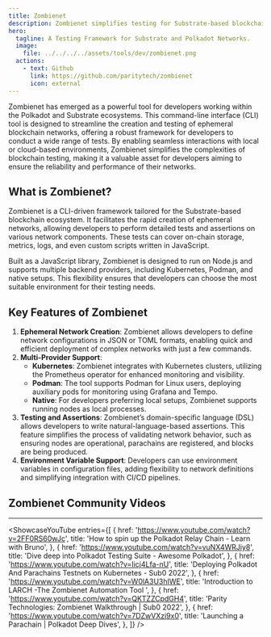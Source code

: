```yaml
---
title: Zombienet
description: Zombienet simplifies testing for Substrate-based blockchains, enabling ephemeral network creation, assertions, and multi-provider support seamlessly.
hero:
  tagline: A Testing Framework for Substrate and Polkadot Networks.
  image: 
    file: ../../../../assets/tools/dev/zombienet.png
  actions:
    - text: Github
      link: https://github.com/paritytech/zombienet
      icon: external
---
```



Zombienet has emerged as a powerful tool for developers working within the Polkadot and Substrate ecosystems. This command-line interface (CLI) tool is designed to streamline the creation and testing of ephemeral blockchain networks, offering a robust framework for developers to conduct a wide range of tests. By enabling seamless interactions with local or cloud-based environments, Zombienet simplifies the complexities of blockchain testing, making it a valuable asset for developers aiming to ensure the reliability and performance of their networks.

## What is Zombienet?
Zombienet is a CLI-driven framework tailored for the Substrate-based blockchain ecosystem. It facilitates the rapid creation of ephemeral networks, allowing developers to perform detailed tests and assertions on various network components. These tests can cover on-chain storage, metrics, logs, and even custom scripts written in JavaScript.

Built as a JavaScript library, Zombienet is designed to run on Node.js and supports multiple backend providers, including Kubernetes, Podman, and native setups. This flexibility ensures that developers can choose the most suitable environment for their testing needs.

## Key Features of Zombienet
1. **Ephemeral Network Creation**: Zombienet allows developers to define network configurations in JSON or TOML formats, enabling quick and efficient deployment of complex networks with just a few commands.
2. **Multi-Provider Support**:
   - **Kubernetes**: Zombienet integrates with Kubernetes clusters, utilizing the Prometheus operator for enhanced monitoring and visibility.
   - **Podman**: The tool supports Podman for Linux users, deploying auxiliary pods for monitoring using Grafana and Tempo.
   - **Native**: For developers preferring local setups, Zombienet supports running nodes as local processes.
3. **Testing and Assertions**: Zombienet’s domain-specific language (DSL) allows developers to write natural-language-based assertions. This feature simplifies the process of validating network behavior, such as ensuring nodes are operational, parachains are registered, and blocks are being produced.
4. **Environment Variable Support**: Developers can use environment variables in configuration files, adding flexibility to network definitions and simplifying integration with CI/CD pipelines.

## Zombienet Community Videos
----------------
<ShowcaseYouTube
  entries={[
    {
      href: 'https://www.youtube.com/watch?v=2FF0RS60wJc',
      title: 'How to spin up the Polkadot Relay Chain - Learn with Bruno',
    },
        {
      href: 'https://www.youtube.com/watch?v=vuNX4WRJiy8',
      title: 'Dive deep into Polkadot Testing Suite - Awesome Polkadot',
    },
            {
      href: 'https://www.youtube.com/watch?v=Iicj4Lfa-nU',
      title: 'Deploying Polkadot And Parachains Testnets on Kubernetes - Sub0 2022',
    },
            {
      href: 'https://www.youtube.com/watch?v=W0lA3U3hIWE',
      title: 'Introduction to LARCH -The Zombienet Automation Tool ',
    },
            {
      href: 'https://www.youtube.com/watch?v=QKTZZCpdGH4',
      title: 'Parity Technologies: Zombienet Walkthrough | Sub0 2022',
    },
            {
      href: 'https://www.youtube.com/watch?v=7DZwVXzi9x0',
      title: 'Launching a Parachain | Polkadot Deep Dives',
    },
  ]}
/>